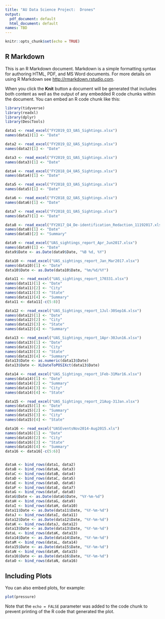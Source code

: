 ---
title: "AU Data Science Project:  Drones"
output:
  pdf_document: default
  html_document: default
names: TBD 
---

```{r setup, include=FALSE}
knitr::opts_chunk$set(echo = TRUE)
```

## R Markdown

This is an R Markdown document. Markdown is a simple formatting syntax for authoring HTML, PDF, and MS Word documents. For more details on using R Markdown see <http://rmarkdown.rstudio.com>.

When you click the **Knit** button a document will be generated that includes both content as well as the output of any embedded R code chunks within the document. You can embed an R code chunk like this:


```{r cars}
library(tidyverse)
library(readxl)
library(dplyr)
library(DescTools)

data1 <- read_excel("FY2019_Q3_UAS_Sightings.xlsx")
names(data1)[1] <- "Date"

data2 <- read_excel("FY2019_Q2_UAS_Sightings.xlsx")
names(data2)[1] <- "Date"

data3 <- read_excel("FY2019_Q1_UAS_Sightings.xlsx")
names(data3)[1] <- "Date"

data4 <- read_excel("FY2018_Q4_UAS_Sightings.xlsx")
names(data4)[1] <- "Date"

data5 <- read_excel("FY2018_Q3_UAS_Sightings.xlsx")
names(data5)[1] <- "Date"

data6 <- read_excel("FY2018_Q2_UAS_Sightings.xlsx")
names(data6)[1] <- "Date"

data7 <- read_excel("FY2018_Q1_UAS_Sightings.xlsx")
names(data7)[1] <- "Date"

data8 <- read_excel("FY2017_Q4_De-identification_Redaction_11192017.xlsx")
names(data8)[1] <- "Date"
names(data8)[2] <- "Summary"

data9 <- read_excel("UAS_sightings_report_Apr_Jun2017.xlsx")
names(data9)[1] <- "Date"
data9$Date <- as.Date(data9$Date, "%B %d, %Y")

data10 <- read_excel("UAS_sightings_report_Jan_Mar2017.xlsx")
names(data10)[1] <- "Date"
data10$Date <- as.Date(data10$Date, "%m/%d/%Y")

data11 <- read_excel("UAS_sightings_report_170331.xlsx")
names(data11)[1] <- "Date"
names(data11)[2] <- "City"
names(data11)[3] <- "State"
names(data11)[4] <- "Summary"
data11 <- data11[-c(5:8)]

data12 <- read_excel("UAS_Sightings_report_1Jul-30Sep16.xlsx")
names(data12)[1] <- "Date"
names(data12)[2] <- "City"
names(data12)[3] <- "State"
names(data12)[4] <- "Summary"

data13 <- read_excel("UAS_Sightings_report_1Apr-30Jun16.xlsx")
names(data13)[1] <- "Date"
names(data13)[2] <- "City"
names(data13)[3] <- "State"
names(data13)[4] <- "Summary"
data13$Date <- as.numeric(data13$Date)
data13$Date <- XLDateToPOSIXct(data13$Date)

data14 <- read_excel("UAS_Sightings_report_1Feb-31Mar16.xlsx")
names(data14)[1] <- "Date"
names(data14)[2] <- "Summary"
names(data14)[3] <- "City"
names(data14)[4] <- "State"

data15 <- read_excel("UAS_Sightings_report_21Aug-31Jan.xlsx")
names(data15)[1] <- "Date"
names(data15)[2] <- "Summary"
names(data15)[3] <- "City"
names(data15)[4] <- "State"

data16 <- read_excel("UASEventsNov2014-Aug2015.xls")
names(data16)[1] <- "Date"
names(data16)[2] <- "City"
names(data16)[3] <- "State"
names(data16)[4] <- "Summary"
data16 <- data16[-c(5:6)]


dataA <- bind_rows(data1, data2)
dataB <- bind_rows(dataA, data3)
dataC <- bind_rows(dataB, data4)
dataD <- bind_rows(dataC, data5)
dataE <- bind_rows(dataD, data6)
dataF <- bind_rows(dataE, data7)
dataG <- bind_rows(dataF, data8)
dataG$Date <- as.Date(dataG$Date, "%Y-%m-%d")
dataH <- bind_rows(dataG, data9)
dataI <- bind_rows(dataH, data10)
data11$Date <- as.Date(data11$Date, "%Y-%m-%d")
dataJ <- bind_rows(dataI, data11)
data12$Date <- as.Date(data12$Date, "%Y-%m-%d")
dataK <- bind_rows(dataJ, data12)
data13$Date <- as.Date(data13$Date, "%Y-%m-%d")
dataL <- bind_rows(dataK, data13)
data14$Date <- as.Date(data14$Date, "%Y-%m-%d")
dataM <- bind_rows(dataL, data14)
data15$Date <- as.Date(data15$Date, "%Y-%m-%d")
dataN <- bind_rows(dataM, data15)
data16$Date <- as.Date(data16$Date, "%Y-%m-%d")
dataO <- bind_rows(dataN, data16)

```

## Including Plots

You can also embed plots, for example:

```{r pressure, echo=FALSE}
plot(pressure)
```

Note that the `echo = FALSE` parameter was added to the code chunk to prevent printing of the R code that generated the plot.
